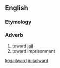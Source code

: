 ==English==

===Etymology===
{{suffix|jail|ward}}

===Adverb===
{{en-adv}}
# toward [[jail]]
# toward imprisonment

[[ko:jailward]]
[[io:jailward]]